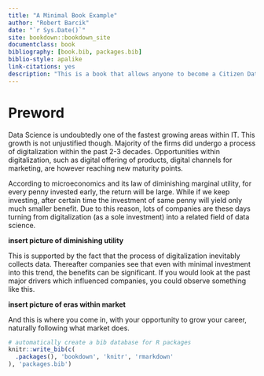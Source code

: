 ```yaml
--- 
title: "A Minimal Book Example"
author: "Robert Barcik"
date: "`r Sys.Date()`"
site: bookdown::bookdown_site
documentclass: book
bibliography: [book.bib, packages.bib]
biblio-style: apalike
link-citations: yes
description: "This is a book that allows anyone to become a Citizen Data Scientist."
---
```


# Preword

Data Science is undoubtedly one of the fastest growing areas within IT. This growth is not unjustified though. Majority of the firms did undergo a process of digitalization within the past 2-3 decades. Opportunities within digitalization, such as digital offering of products, digital channels for marketing, are however reaching new maturity points.  

According to microeconomics and its law of diminishing marginal utility, for every penny invested early, the return will be large. While if we keep investing, after certain time the investment of same penny will yield only much smaller benefit. Due to this reason, lots of companies are these days turning from digitalization (as a sole investment) into a related field of data science.  

**insert picture of diminishing utility**

This is supported by the fact that the process of digitalization inevitably collects data. Thereafter companies see that even with minimal investment into this trend, the benefits can be significant. If you would look at the past major drivers which influenced companies, you could observe something like this.

**insert picture of eras within market**

And this is where you come in, with your opportunity to grow your career, naturally following what market does.

```r
# automatically create a bib database for R packages
knitr::write_bib(c(
  .packages(), 'bookdown', 'knitr', 'rmarkdown'
), 'packages.bib')
```
